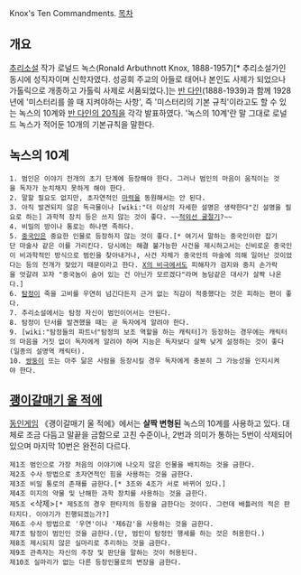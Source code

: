 Knox's Ten Commandments.
[[목차]]

== 개요 ==
[[추리소설]] 작가 로널드 녹스(Ronald Arbuthnott Knox, 1888-1957)[* 추리소설가인 동시에 성직자이며 신학자였다. 성공회 주교의 아들로 태어나 본인도 사제가 되었으나 가톨릭으로 개종하고 가톨릭 사제로 서품되었다.]는 [[반 다인]](1888-1939)과 함께 1928년에 '미스터리를 쓸 때 지켜야하는 사항', 즉 '미스터리의 기본 규칙'이라고도 할 수 있는 녹스의 10계와 [[반 다인의 20칙]]을 각각 발표하였다. '녹스의 10계'란 말 그대로 로널드 녹스가 적어둔 10개의 기본규칙을 말한다.

== 녹스의 10계 ==
 1. 범인은 이야기 전개의 초기 단계에 등장해야 한다. 그러나 범인의 마음이 움직이는 것을 독자가 눈치채지 못하게 해야 한다.
 2. 말할 필요도 없지만, 초자연적인 [[마력]]을 동원해서는 안 된다.
 3. 아직 발견되지 않은 독극물이나 [wiki:"더 이상의 자세한 설명은 생략한다"긴 설명을 필요로 하는] 과학적 장치 등은 쓰지 않는 것이 좋다. ~~[[적외선 굴절기]]?~~
 4. 비밀의 방이나 통로는 하나면 족하다.
 5. [[중국인]]은 중요한 인물로 등장하지 않는 것이 좋다.[* 여기서 말하는 중국인이란 잡기단 마술사 같은 이를 가리킨다. 당시에는 해결 불가능한 사건을 제시하고서는 신비로운 중국인이 비과학적인 방식으로 범인을 찾아내거나, 사건 자체가 중국인의 마술에 의해 일어난 것이었다는 등의 전개가 잦았기 때문이라고 한다. [[X의 비극]]에서도 피해자가 검지와 중지 손가락을 엇갈려 꼬자 "중국놈이 숨어 있는 건 아닌가 모르겠다"라며 농담같은 대사가 살짝 나온다.]
 6. [[탐정]]이 죽을 고비를 우연히 넘긴다든지 근거 없는 직감이 적중했다는 것은 피하는 편이 좋다.
 7. 추리소설에서는 탐정 자신이 범인이어서는 안된다.
 8. 탐정이 단서를 발견했을 때는 곧 독자에게 알려야 한다.
 9. [wiki:"탐정들의 파트너"탐정의 보조 역할을 하는 캐릭터]가 등장하는 경우에는 캐릭터의 마음을 거짓 없이 독자에게 알려야 하며 지능은 독자보다 살짝 낮게 설정하는 것이 좋다(일종의 설명역 캐릭터).
 10. [[쌍둥이]] 또는 아주 닮은 사람을 등장시킬 경우 독자에게 충분히 그 가능성을 인지시켜야 한다.

== [[괭이갈매기 울 적에]] ==
[[동인게임]] 《괭이갈매기 울 적에》에서는 '''살짝 변형된''' 녹스의 10계를 사용하고 있다. 대체로 조금 다듬고 말끝을 금함으로 고친 수준이나, 2번과 의미가 통하는 5번이 삭제되어 있으며 마지막 10번은 완전히 다르다.

 제1조 범인으로 가장 처음의 이야기에 나오지 않은 인물을 배치하는 것을 금한다.
 제2조 수사 방법으로 초자연적인 힘을 사용하는 것을 금한다.
 제3조 비밀 통로의 존재를 금한다.[* 3조와 4조가 서로 바뀌어 있다.]
 제4조 미지의 약물 및 난해한 과학 장치를 사용하는 것을 금한다.
 제5조 <삭제>[* 제5조의 경우 판타지의 등장을 금한다는 것이다. 그런데 배틀러의 적은 판타지다. 이야기가 진행되겠는가?]
 제6조 수사 방법으로 '우연'이나 '제6감'을 사용하는 것을 금한다.
 제7조 탐정이 범인인 것을 금한다.(단, 범인이 탐정인 행세를 하는 것은 허용한다.)
 제8조 제시되지 않은 실마리로 추리하는 것을 금한다.
 제9조 관측자는 자신의 주장 및 판단을 말하는 것이 허용된다.
 제10조 실마리가 없는 다른 등장인물로의 변장을 금한다.
